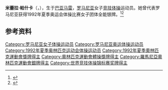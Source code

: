 {{NoteTA|G1=Sports}}
'''米蕾拉·帕什卡'''（{{lang-ro|Mirela Pașca}}，{{bd|1975年|2月19日||}}），生于[[巴亚马雷|巴亚马雷]]，[[罗马尼亚|罗马尼亚]]女子[[竞技体操|竞技体操]]运动员。她曾代表罗马尼亚获得1992年夏季奥运会体操比赛女子团体全能银牌。<ref>{{Cite web|title=Mirela PASCA|url=https://www.olympic.org/mirela-pasca|accessdate=2021-04-02|work=International Olympic Committee}}</ref><ref>{{cite web|url=https://www.olympedia.org/athletes/29025|title=Mirela Pașca|work=Olympedia|accessdate=2021-04-03}}</ref>

== 参考资料 ==
{{reflist}}

{{Authority control}}
{{DEFAULTSORT:Pașca, Mirela}}
[[Category:罗马尼亚女子体操运动员|Category:罗马尼亚女子体操运动员]]
[[Category:罗马尼亚奥运体操运动员|Category:罗马尼亚奥运体操运动员]]
[[Category:1992年夏季奥林匹克运动会体操运动员|Category:1992年夏季奥林匹克运动会体操运动员]]
[[Category:1992年夏季奧林匹克運動會獎牌得主|Category:1992年夏季奧林匹克運動會獎牌得主]]
[[Category:奧林匹克運動會體操獎牌得主|Category:奧林匹克運動會體操獎牌得主]]
[[Category:羅馬尼亞奧林匹克運動會銀牌得主|Category:羅馬尼亞奧林匹克運動會銀牌得主]]
[[Category:世界竞技体操锦标赛奖牌得主|Category:世界竞技体操锦标赛奖牌得主]]
